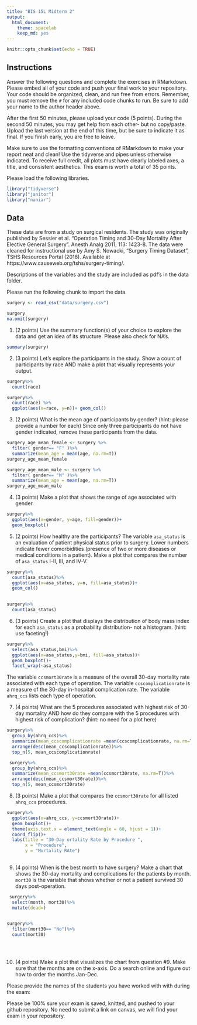 ```yaml
---
title: "BIS 15L Midterm 2"
output:
  html_document: 
    theme: spacelab
    keep_md: yes
---
```


```r
knitr::opts_chunk$set(echo = TRUE)
```

## Instructions
Answer the following questions and complete the exercises in RMarkdown. Please embed all of your code and push your final work to your repository. Your code should be organized, clean, and run free from errors. Remember, you must remove the `#` for any included code chunks to run. Be sure to add your name to the author header above.  

After the first 50 minutes, please upload your code (5 points). During the second 50 minutes, you may get help from each other- but no copy/paste. Upload the last version at the end of this time, but be sure to indicate it as final. If you finish early, you are free to leave.

Make sure to use the formatting conventions of RMarkdown to make your report neat and clean! Use the tidyverse and pipes unless otherwise indicated. To receive full credit, all plots must have clearly labeled axes, a title, and consistent aesthetics. This exam is worth a total of 35 points. 

Please load the following libraries.
```r
library("tidyverse")
library("janitor")
library("naniar")
```

## Data
These data are from a study on surgical residents. The study was originally published by Sessier et al. “Operation Timing and 30-Day Mortality After Elective General Surgery”. Anesth Analg 2011; 113: 1423-8. The data were cleaned for instructional use by Amy S. Nowacki, “Surgery Timing Dataset”, TSHS Resources Portal (2016). Available at https://www.causeweb.org/tshs/surgery-timing/.

Descriptions of the variables and the study are included as pdf's in the data folder.  

Please run the following chunk to import the data.
```r
surgery <- read_csv("data/surgery.csv")
```
```r
surgery
na.omit(surgery)
```

1. (2 points) Use the summary function(s) of your choice to explore the data and get an idea of its structure. Please also check for NA's.
```r
summary(surgery)
```


2. (3 points) Let's explore the participants in the study. Show a count of participants by race AND make a plot that visually represents your output.
```r
surgery%>%
  count(race)
```
```r
surgery%>%
  count(race) %>%
  ggplot(aes(x=race, y=n))+ geom_col()
```


3. (2 points) What is the mean age of participants by gender? (hint: please provide a number for each) Since only three participants do not have gender indicated, remove these participants from the data.
```r
surgery_age_mean_female <- surgery %>%
  filter( gender== "F" )%>%
  summarize(mean_age = mean(age, na.rm=T))
surgery_age_mean_female
```

```r
surgery_age_mean_male <- surgery %>%
  filter( gender== "M" )%>%
  summarize(mean_age = mean(age, na.rm=T))
surgery_age_mean_male
```

4. (3 points) Make a plot that shows the range of age associated with gender.
```r
surgery%>%
  ggplot(aes(x=gender, y=age, fill=gender))+
  geom_boxplot()
```


5. (2 points) How healthy are the participants? The variable `asa_status` is an evaluation of patient physical status prior to surgery. Lower numbers indicate fewer comorbidities (presence of two or more diseases or medical conditions in a patient). Make a plot that compares the number of `asa_status` I-II, III, and IV-V.

```r
surgery%>%
  count(asa_status)%>%
  ggplot(aes(x=asa_status, y=n, fill=asa_status))+
  geom_col()
  
```
```r
surgery%>%
  count(asa_status)
```

6. (3 points) Create a plot that displays the distribution of body mass index for each `asa_status` as a probability distribution- not a histogram. (hint: use faceting!)
```r
surgery%>%
  select(asa_status,bmi)%>%
  ggplot(aes(x=asa_status,y=bmi, fill=asa_status))+
  geom_boxplot()+
  facet_wrap(~asa_status)
```

The variable `ccsmort30rate` is a measure of the overall 30-day mortality rate associated with each type of operation. The variable `ccscomplicationrate` is a measure of the 30-day in-hospital complication rate. The variable `ahrq_ccs` lists each type of operation.  

7. (4 points) What are the 5 procedures associated with highest risk of 30-day mortality AND how do they compare with the 5 procedures with highest risk of complication? (hint: no need for a plot here)
```r
surgery%>%
  group_by(ahrq_ccs)%>%
  summarize(mean_ccscomplicationrate =mean(ccscomplicationrate, na.rm=T))%>%
  arrange(desc(mean_ccscomplicationrate))%>%
  top_n(5, mean_ccscomplicationrate)
```

```r
 surgery%>%
  group_by(ahrq_ccs)%>%
  summarize(mean_ccsmort30rate =mean(ccsmort30rate, na.rm=T))%>%
  arrange(desc(mean_ccsmort30rate))%>%
  top_n(5, mean_ccsmort30rate)

```


8. (3 points) Make a plot that compares the `ccsmort30rate` for all listed `ahrq_ccs` procedures.
```r
surgery%>%
  ggplot(aes(x=ahrq_ccs, y=ccsmort30rate))+
  geom_boxplot()+
  theme(axis.text.x = element_text(angle = 60, hjust = 1))+
  coord_flip()+
  labs(title = "30-Day ortality Rate by Procedure ",
       x = "Procedure",
       y = "Mortality RAte")
  
```


9. (4 points) When is the best month to have surgery? Make a chart that shows the 30-day mortality and complications for the patients by month. `mort30` is the variable that shows whether or not a patient survived 30 days post-operation.
```r
 surgery%>% 
  select(month, mort30)%>%
  mutate(dead=)
  
```

```r

surgery%>%
  filter(mort30== "No")%>%
  count(mort30)
  

  
```

10. (4 points) Make a plot that visualizes the chart from question #9. Make sure that the months are on the x-axis. Do a search online and figure out how to order the months Jan-Dec.

Please provide the names of the students you have worked with with during the exam:

Please be 100% sure your exam is saved, knitted, and pushed to your github repository. No need to submit a link on canvas, we will find your exam in your repository.